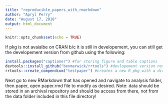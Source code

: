 ---
title: "reproducible_papers_with_rmarkdown"
author: "Apryl Perry"
date: "August 17, 2018"
output: html_document
---

```{r setup, include=FALSE}
knitr::opts_chunk$set(echo = TRUE)
```

If pkg is not avaialbe on CRAN b/c it is still in developement, you can still get the developement version from github using the following:

```{r}
install.packages("captioner") #for storing figure and table captions
devtools::install_github("benmarwick/rrtools") #devlopement version not available as a CRAN package yet
rrtools::create_compendium("testpaper") #creates a new R pkg with a directory structure ready to perform analysis
```

Next go to new RMarkdown that has opened and navigate to analysis folder, then paper, open paper.rmd file to modify as desired.  Note: data should be stored in an archival repository and should be access from there, not from the data folder included in this file directory!